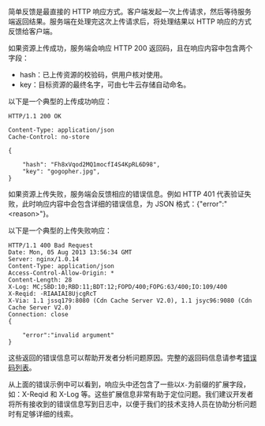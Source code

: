 简单反馈是最直接的 HTTP 响应方式。客户端发起一次上传请求，然后等待服务端返回结果。服务端在处理完这次上传请求后，将处理结果以 HTTP 响应的方式反馈给客户端。
	
如果资源上传成功，服务端会响应 HTTP 200 返回码，且在响应内容中包含两个字段：

- hash：已上传资源的校验码，供用户核对使用。
- key：目标资源的最终名字，可由<span id="Productname">七牛云存储</span>自动命名。

以下是一个典型的上传成功响应：

```
HTTP/1.1 200 OK

Content-Type: application/json
Cache-Control: no-store

{
   
    "hash": "Fh8xVqod2MQ1mocfI4S4KpRL6D98",
    "key": "gogopher.jpg",
}
```

如果资源上传失败，服务端会反馈相应的错误信息。例如 HTTP 401 代表验证失败，此时响应内容中会包含详细的错误信息，为 JSON 格式：{"error":"&lt;reason&gt;"}。

以下是一个典型的上传失败响应：

```
HTTP/1.1 400 Bad Request
Date: Mon, 05 Aug 2013 13:56:34 GMT
Server: nginx/1.0.14
Content-Type: application/json
Access-Control-Allow-Origin: *
Content-Length: 28
X-Log: MC;SBD:10;RBD:11;BDT:12;FOPD/400;FOPG:63/400;IO:109/400
X-Reqid: -RIAAIAI8UjcgRcT
X-Via: 1.1 jssq179:8080 (Cdn Cache Server V2.0), 1.1 jsyc96:9080 (Cdn Cache Server V2.0)
Connection: close
{
    
    "error":"invalid argument"
}
```

这些返回的错误信息可以帮助开发者分析问题原因。完整的返回码信息请参考[错误码列表](/kodo/api/3928/error-responses#2)。

从上面的错误示例中可以看到，响应头中还包含了一些以`X-`为前缀的扩展字段，如：X-Reqid 和 X-Log 等。这些扩展信息非常有助于定位问题。我们建议开发者将所有接收到的错误信息写到日志中，以便于我们的技术支持人员在协助分析问题时有足够详细的线索。

